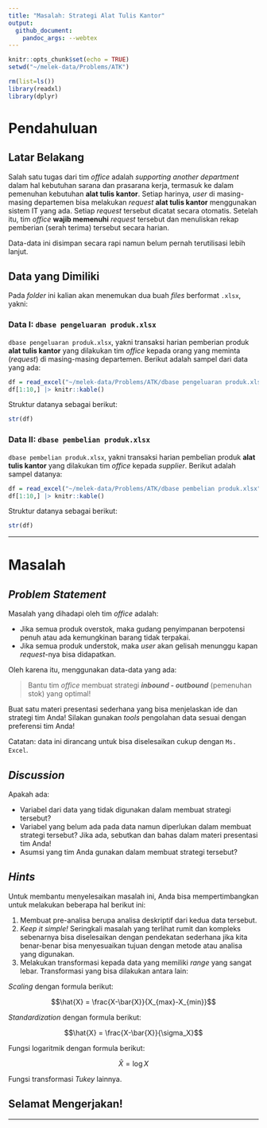```yaml
---
title: "Masalah: Strategi Alat Tulis Kantor"
output: 
  github_document:
    pandoc_args: --webtex
---
```


```r
knitr::opts_chunk$set(echo = TRUE)
setwd("~/melek-data/Problems/ATK")

rm(list=ls())
library(readxl)
library(dplyr)
```

# Pendahuluan

## Latar Belakang

Salah satu tugas dari tim _office_ adalah _supporting another department_ dalam hal kebutuhan sarana dan prasarana kerja, termasuk ke dalam pemenuhan kebutuhan __alat tulis kantor__. Setiap harinya, _user_ di masing-masing departemen bisa melakukan _request_ __alat tulis kantor__ menggunakan sistem IT yang ada. Setiap _request_ tersebut dicatat secara otomatis. Setelah itu, tim _office_ __wajib memenuhi__ _request_ tersebut dan menuliskan rekap pemberian (serah terima) tersebut secara harian.

Data-data ini disimpan secara rapi namun belum pernah terutilisasi lebih lanjut.

## Data yang Dimiliki

Pada _folder_ ini kalian akan menemukan dua buah _files_ berformat `.xlsx`, yakni:

### __Data I__: `dbase pengeluaran produk.xlsx`

`dbase pengeluaran produk.xlsx`, yakni transaksi harian pemberian produk __alat tulis kantor__ yang dilakukan tim _office_ kepada orang yang meminta (_request_) di masing-masing departemen. Berikut adalah sampel dari data yang ada:

```r
df = read_excel("~/melek-data/Problems/ATK/dbase pengeluaran produk.xlsx")
df[1:10,] |> knitr::kable()
```

Struktur datanya sebagai berikut:

```r
str(df)
```

### __Data II__: `dbase pembelian produk.xlsx`

`dbase pembelian produk.xlsx`, yakni transaksi harian pembelian produk __alat tulis kantor__ yang dilakukan tim _office_ kepada _supplier_. Berikut adalah sampel datanya:

```r
df = read_excel("~/melek-data/Problems/ATK/dbase pembelian produk.xlsx")
df[1:10,] |> knitr::kable()
```

Struktur datanya sebagai berikut:

```r
str(df)
```

---

# Masalah

## _Problem Statement_

Masalah yang dihadapi oleh tim _office_ adalah:

- Jika semua produk overstok, maka gudang penyimpanan berpotensi penuh atau ada kemungkinan barang tidak terpakai.
- Jika semua produk understok, maka _user_ akan gelisah menunggu kapan _request_-nya bisa didapatkan.

Oleh karena itu, menggunakan data-data yang ada:

> Bantu tim _office_ membuat strategi ___inbound - outbound___ (pemenuhan stok) yang optimal! 

Buat satu materi presentasi sederhana yang bisa menjelaskan ide dan strategi tim Anda! Silakan gunakan _tools_ pengolahan data sesuai dengan preferensi tim Anda!

Catatan: data ini dirancang untuk bisa diselesaikan cukup dengan `Ms. Excel`.

## _Discussion_

Apakah ada:

- Variabel dari data yang tidak digunakan dalam membuat strategi tersebut?
- Variabel yang belum ada pada data namun diperlukan dalam membuat strategi tersebut? Jika ada, sebutkan dan bahas dalam materi presentasi tim Anda!
- Asumsi yang tim Anda gunakan dalam membuat strategi tersebut?


## _Hints_

Untuk membantu menyelesaikan masalah ini, Anda bisa mempertimbangkan untuk melakukan beberapa hal berikut ini:

1. Membuat pre-analisa berupa analisa deskriptif dari kedua data tersebut.
1. _Keep it simple!_ Seringkali masalah yang terlihat rumit dan kompleks sebenarnya bisa diselesaikan dengan pendekatan sederhana jika kita benar-benar bisa menyesuaikan tujuan dengan metode atau analisa yang digunakan.
1. Melakukan transformasi kepada data yang memiliki _range_ yang sangat lebar. Transformasi yang bisa dilakukan antara lain:

_Scaling_ dengan formula berikut: 

$$\hat{X} = \frac{X-\bar{X}}{X_{max}-X_{min}}$$

_Standardization_ dengan formula berikut: 

$$\hat{X} = \frac{X-\bar{X}}{\sigma_X}$$

Fungsi logaritmik dengan formula berikut: 

$$\hat{X} = \log{X}$$

Fungsi transformasi _Tukey_ lainnya.
    
## Selamat Mengerjakan!

---

